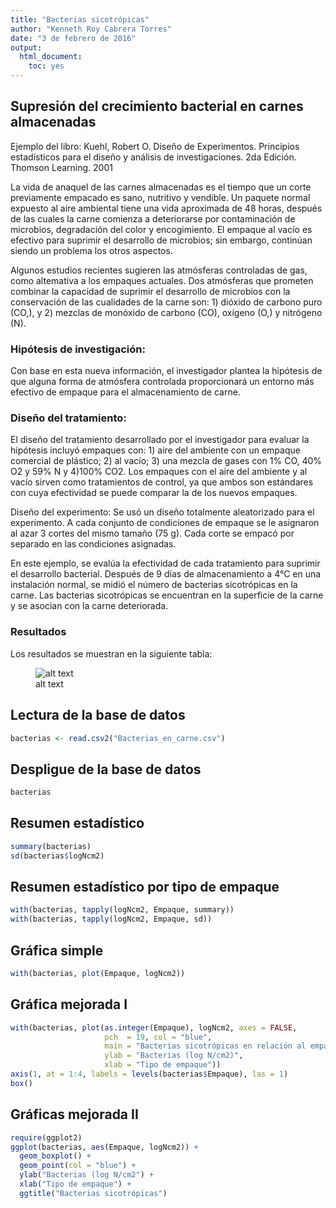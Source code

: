 ```yaml
---
title: "Bacterias sicotrópicas"
author: "Kenneth Roy Cabrera Torres"
date: "3 de febrero de 2016"
output: 
  html_document: 
    toc: yes
---
```



## Supresión del crecimiento bacterial en carnes almacenadas

Ejemplo del libro: Kuehl, Robert O. Diseño de Experimentos. Principios estadísticos para el diseño y análisis de investigaciones. 2da Edición. Thomson Learning. 2001

La vida de anaquel de las carnes almacenadas es el tiempo que un corte previamente
empacado es sano, nutritivo y vendible. Un paquete normal expuesto al
aire ambiental tiene una vida aproximada de 48 horas, después de las cuales la
carne comienza a deteriorarse por contaminación de microbios, degradación del
color y encogimiento. El empaque al vacío es efectivo para suprimir el desarrollo
de microbios; sin embargo, continúan siendo un problema los otros aspectos.

Algunos estudios recientes sugieren las atmósferas controladas de gas, como 
altemativa a los empaques actuales. Dos atmósferas que prometen combinar la capacidad de suprimir el desarrollo de microbios con la conservación de las
cualidades de la carne son: 1) dióxido de carbono puro (CO,), y 2) mezclas de
monóxido de carbono (CO), oxígeno (O,) y nitrógeno (N).

### Hipótesis de investigación:

Con base en esta nueva información, el investigador
plantea la hipótesis de que alguna forma de atmósfera controlada proporcionará un entorno más efectivo de empaque para el almacenamiento de carne.

### Diseño del tratamiento:

El diseño del tratamiento desarrollado por el investigador
para evaluar la hipótesis incluyó empaques con: 1) aire del ambiente con un
empaque comercial de plástico; 2) al vacío; 3) una mezcla de gases con 1% CO, 
40% O2 y 59% N y 4)100% CO2. Los empaques con el aire del ambiente y al vacío sirven como tratamientos de control, ya que ambos son estándares con cuya efectividad se puede comparar la de los nuevos empaques.


Diseño del experimento: Se usó un diseño totalmente aleatorizado para el
experimento. A cada conjunto de condiciones de empaque se le asignaron al azar 3
cortes del mismo tamaño (75 g). Cada corte se empacó por separado en las condiciones asignadas.

En este ejemplo, se evalúa la efectividad de cada tratamiento para suprimir el
desarrollo bacterial. Después de 9 días de almacenamiento a 4°C en una instalación
normal, se midió el número de bacterias sicotrópicas en la carne. Las bacterias
sicotrópicas se encuentran en la superficie de la carne y se asocian con la
carne deteriorada.

### Resultados

Los resultados se muestran en la siguiente tabla:

![alt text](BacteriasEnCarne.png)


## Lectura de la base de datos
```r
bacterias <- read.csv2("Bacterias_en_carne.csv")
```

## Despligue de la base de datos
```r
bacterias
```

## Resumen estadístico
```r
summary(bacterias)
sd(bacterias$logNcm2)
```

## Resumen estadístico por tipo de empaque
```r
with(bacterias, tapply(logNcm2, Empaque, summary))
with(bacterias, tapply(logNcm2, Empaque, sd))
```


## Gráfica simple
```r
with(bacterias, plot(Empaque, logNcm2))
```

## Gráfica mejorada I
```r
with(bacterias, plot(as.integer(Empaque), logNcm2, axes = FALSE,
                     pch  = 19, col = "blue",
                     main = "Bacterias sicotrópicas en relación al empaque",
                     ylab = "Bacterias (log N/cm2)",
                     xlab = "Tipo de empaque"))
axis(1, at = 1:4, labels = levels(bacterias$Empaque), las = 1)
box()
```

## Gráficas mejorada II
```r
require(ggplot2)
ggplot(bacterias, aes(Empaque, logNcm2)) +
  geom_boxplot() +
  geom_point(col = "blue") +
  ylab("Bacterias (log N/cm2") +
  xlab("Tipo de empaque") +
  ggtitle("Bacterias sicotrópicas")
```


